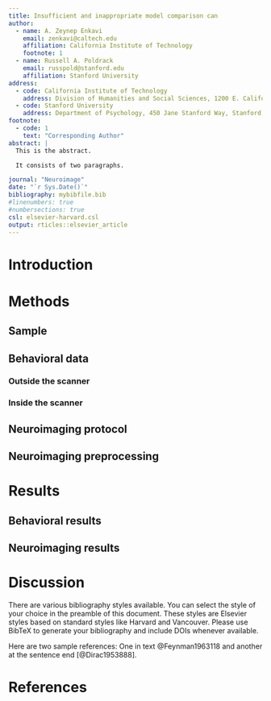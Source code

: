 ```yaml
---
title: Insufficient and inappropriate model comparison can
author:
  - name: A. Zeynep Enkavi
    email: zenkavi@caltech.edu
    affiliation: California Institute of Technology
    footnote: 1
  - name: Russell A. Poldrack
    email: russpold@stanford.edu
    affiliation: Stanford University
address:
  - code: California Institute of Technology
    address: Division of Humanities and Social Sciences, 1200 E. California Blvd., Pasadena, CA, 91125
  - code: Stanford University
    address: Department of Psychology, 450 Jane Stanford Way, Stanford, CA, 94305
footnote:
  - code: 1
    text: "Corresponding Author"
abstract: |
  This is the abstract.

  It consists of two paragraphs.

journal: "Neuroimage"
date: "`r Sys.Date()`"
bibliography: mybibfile.bib
#linenumbers: true
#numbersections: true
csl: elsevier-harvard.csl
output: rticles::elsevier_article
---
```


Introduction
==========================


Methods
============

## Sample 

## Behavioral data

### Outside the scanner

### Inside the scanner

## Neuroimaging protocol

## Neuroimaging preprocessing

Results
============

## Behavioral results

## Neuroimaging results

Discussion
============

There are various bibliography styles available. You can select the
style of your choice in the preamble of this document. These styles are
Elsevier styles based on standard styles like Harvard and Vancouver.
Please use BibTeX to generate your bibliography and include DOIs
whenever available.

Here are two sample references: One in text @Feynman1963118 and another at the sentence end [@Dirac1953888].

References {#references .unnumbered}
==========

